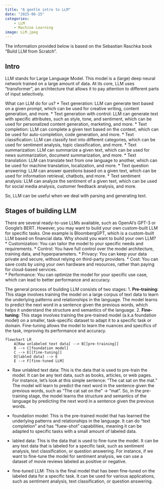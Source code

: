 ```yaml
---
title: "A gentle intro to LLM"
date: "2025-06-25"
categories:
    - LLM
    - Machine Learning
image: LLM.jpeg
---
```


The information provided below is based on the Sebastian Raschka book "Build LLM from Scratch". 


## Intro

LLM stands for Large Language Model. This model is a (large) deep neural network trained on a large amount of data. 
At its core, LLM uses "transformer", an architecture that allows it to pay attention to different parts of input selectively.

What can LLM do for us?
* Text generation: LLM can generate text based on a given prompt, which can be used for creative writing, content generation, and more.
* Text generation with control: LLM can generate text with specific attributes, such as style, tone, and sentiment, which can be used for personalized content generation, marketing, and more.
* Text completion: LLM can complete a given text based on the context, which can be used for auto-completion, code generation, and more.
* Text classification: LLM can classify text into different categories, which can be used for sentiment analysis, topic classification, and more.
* Text summarization: LLM can summarize a given text, which can be used for news summarization, document summarization, and more.
* Text translation: LLM can translate text from one language to another, which can be used for machine translation, localization, and more.
* Text question answering: LLM can answer questions based on a given text, which can be used for information retrieval, chatbots, and more.
* Text sentiment analysis: LLM can analyze the sentiment of a given text, which can be used for social media analysis, customer feedback analysis, and more.

So, LLM can be useful when we deal with parsing and generating text. 


## Stages of building LLM
There are several ready-to-use LLMs available, such as OpenAI's GPT-3 or Google's BERT. However, you may want to build your own custom-built LLM for specific tasks. One example is BloombergGPT, which is a custom-built LLM based on financial data. Why should you want to build your own LLM?
* Customization: You can tailor the model to your specific needs and requirements.
* Control: You have full control over the model architecture, training data, and hyperparameters.
* Privacy: You can keep your data private and secure, without relying on third-party providers.
* Cost: You can save costs by using your own hardware and resources, rather than paying for cloud-based services.  
* Performance: You can optimize the model for your specific use case, which can lead to better performance and accuracy.

The general process of building LLM consists of two stages:
1. **Pre-training**: This stage involves training the model on a large corpus of text data to learn the underlying patterns and relationships in the language. The model learns to predict the next word in a sentence given the previous words, which helps it understand the structure and semantics of the language.
2. **Fine-tuning**: This stage involves training the pre-trained model (a.k.a foundation model) on a smaller, task-specific dataset to adapt it to a specific task or domain. Fine-tuning allows the model to learn the nuances and specifics of the task, improving its performance and accuracy.

```mermaid
flowchart LR
    A[Raw unlabeled text data] --> B[[pre-training]]
    B --> C[foundation model]
    C --> E[[fine-tuning]]
    D[labled data] --> E
    E --> F[fine-tuned LLM]
```

* Raw unlabled text data: This is the data that is used to pre-train the model. It can be any text data, such as books, articles, or web pages. For instance, let's look at this simple sentence: "The cat sat on the mat." The model will learn to predict the next word in the sentence given the previous words, such as "The cat sat on the" -> "mat". So,
in the pre-training stage, the model learns the structure and semantics of the language by predicting the next word in a sentence given the previous words.

* foundation model: This is the pre-trained model that has learned the underlying patterns and relationships in the language. It can do "text completion" and has "fuew-shot" capabilities, meaning it can be adapted to specific tasks with a small amount of labeled data. 

* labled data: This is the data that is used to fine-tune the model. It can be any text data that is labeled for a specific task, such as sentiment analysis, text classification, or question answering. For instance, if we want to fine-tune the model for sentiment analysis, we can use a dataset of movie reviews labeled as positive or negative.

* fine-tuned LLM: This is the final model that has been fine-tuned on the labeled data for a specific task. It can be used for various applications, such as sentiment analysis, text classification, or question answering.